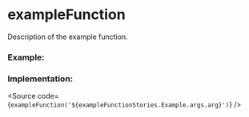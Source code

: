 
<Meta of={exampleFunctionStories} />

# exampleFunction

Description of the example function.

### Example:

<Story of={exampleFunctionStories.Example} />

### Implementation:

<Source
  code={`exampleFunction('${exampleFunctionStories.Example.args.arg}')`}
/>

